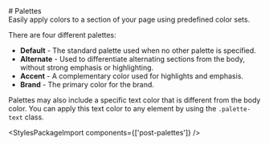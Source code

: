 
<Meta of={paletteStories} />

<div className="docs-title">
  # Palettes
</div>

<div className="lead">
  Easily apply colors to a section of your page using predefined color sets.
</div>

There are four different palettes:
- **Default** - The standard palette used when no other palette is specified.
- **Alternate** - Used to differentiate alternating sections from the body, without strong emphasis or highlighting.
- **Accent** - A complementary color used for highlights and emphasis.
- **Brand** - The primary color for the brand.

Palettes may also include a specific text color that is different from the body color.
You can apply this text color to any element by using the `.palette-text` class.

<Canvas sourceState="shown" of={paletteStories.Default} />

<div className="hide-col-default">
  <Controls of={paletteStories.Default} />
</div>

<StylesPackageImport components={['post-palettes']} />
